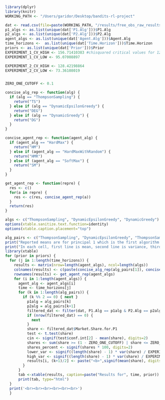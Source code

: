 <style>
   th,td{
     padding:10px;
   }
 </style>
```r

library(dplyr)
library(knitr)
WORKING_PATH <- "/Users/garidor/Desktop/bandits-rl-project"

dat <- read.csv(file=paste(WORKING_PATH, "/results/free_obs_raw_results/free_obs_experiment_raw_results_4.csv", sep=""))
p1_algs <- as.list(unique(dat['P1.Alg']))$P1.Alg
p2_algs <- as.list(unique(dat['P2.Alg']))$P2.Alg
agent_algs <- as.list(unique(dat['Agent.Alg']))$Agent.Alg
time_horizons <-  as.list(unique(dat['Time.Horizon']))$Time.Horizon
priors <- as.list(unique(dat['Prior']))$Prior
EXPERIMENT_1_CV_HIGH <- 156.71410383 #chisquared critical values for 124 degrees of freedom
EXPERIMENT_1_CV_LOW <- 95.07008897

EXPERIMENT_2_CV_HIGH <- 128.42198864
EXPERIMENT_2_CV_LOW <- 73.36108019


ZERO_ONE_CUTOFF <- 0.1
```

```r

concise_alg_rep <- function(alg) {
  if (alg == "ThompsonSampling") {
    return("TS")
  } else if (alg == "DynamicEpsilonGreedy") {
    return("DEG")
  } else if (alg == "DynamicGreedy") {
    return("DG")
  }
}

concise_agent_rep <- function(agent_alg) {
  if (agent_alg == "HardMax") {
    return("HM")
  } else if (agent_alg == "HardMaxWithRandom") {
    return("HMR")
  } else if (agent_alg == "SoftMax") {
    return("SM")
  }
}

get_agent_rep <- function(repre) {
  res <- c()
  for(a in repre) {
    res <- c(res, concise_agent_rep(a))
  }
  return(res)
}

algs <- c("ThompsonSampling", "DynamicEpsilonGreedy", "DynamicGreedy")
options(xtable.sanitize.text.function=identity)
options(xtable.caption.placement="top")

alg_pairs <- c("ThompsonSampling", "DynamicEpsilonGreedy", "ThompsonSampling", "DynamicGreedy", "DynamicGreedy", "DynamicEpsilonGreedy")
print("Reported means are for principal 1 which is the first algorithm listed in the pair for each column<br>")
print("In each cell, first line is mean, second line is variance, third line is % of the time that market share > 0.1 or market share < 0.9")
library(xtable)
for (prior in priors) {
  for (j in 1:length(time_horizons)) {
    results <- matrix(nrow=length(agent_algs), ncol=length(algs))
    colnames(results) <- c(paste(concise_alg_rep(alg_pairs[1]), concise_alg_rep(alg_pairs[2]), sep=" vs "), paste(concise_alg_rep(alg_pairs[3]), concise_alg_rep(alg_pairs[4]), sep=" vs "), paste(concise_alg_rep(alg_pairs[5]), concise_alg_rep(alg_pairs[6]), sep=" vs "))
    rownames(results) <- get_agent_rep(agent_algs)
    for (i in 1:length(agent_algs)) {
      agent_alg <- agent_algs[i]
      time <- time_horizons[j]
      for (k in 1:length(alg_pairs)) {
        if (k %% 2 == 0) { next }
          p1alg = alg_pairs[k]
          p2alg = alg_pairs[k+1]
          filtered_dat <- filter(dat, P1.Alg == p1alg & P2.Alg == p2alg & Memory.Size == 100 & Prior == prior & Agent.Alg == agent_alg & Time.Horizon == time)
          if (nrow(filtered_dat) == 0) {
            next
          }
          share <- filtered_dat$Market.Share.for.P1
          test <- t.test(share)
          cin <- signif(test$conf.int[2] - mean(share), digits=2)
          shares <- sum(share >= (1 - ZERO_ONE_CUTOFF) | share <= ZERO_ONE_CUTOFF, na.rm=TRUE) / nrow(filtered_dat)
          shares_percent <- signif(shares * 100, digits=2)
          lower_var <- signif((length(share) - 1) * var(share) / EXPERIMENT_1_CV_HIGH, digits=2)
          high_var <- signif((length(share) - 1) * var(share) / EXPERIMENT_1_CV_LOW, digits=2)
          results[i, (k+1)/2] <- paste("<b>",signif(mean(share), digits=2), "</b> +/-", cin, "<br>", signif(var(share), digits=2), paste("(", lower_var, ", ", high_var, ")", sep=""), "<br>", "Extreme Shares:", shares_percent, "%")
        }
      }
      tab <-xtable(results, caption=paste("Results for", time, prior))
      print(tab, type="html")
  }
  print('<br><br><br><br><br><br>')
  }


```

